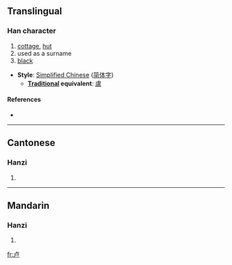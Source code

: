 {{also|盧}}
==Translingual==

===Han character===
{{Han char|rn=25|rad=卜|as=03|sn=5|four=|canj=卜尸 (YS)}}

# [[cottage]], [[hut]]
# used as a surname
# [[black]]

* '''Style''': [[Simplified Chinese]] ([[简体字]])
** '''[[Traditional Chinese|Traditional]] equivalent''': [[盧]]

====References====
* {{Han ref|kx=0158.021|hdz=10093.030|uh=5362|ud=21346}}

----

==Cantonese==

===Hanzi===
{{yue-hanzi|jyut=|y=lou4}}

# {{defn|Cantonese|sort=卜03}}

----

==Mandarin==

===Hanzi===
{{cmn-hanzi|pin=[[bù]] ([[bu4]]), [[lú]] ([[lu2]])|wg=pu<sup>4</sup>, lu<sup>2</sup>}}

# {{defn|Mandarin|sort=卜03}}

[[fr:卢]]